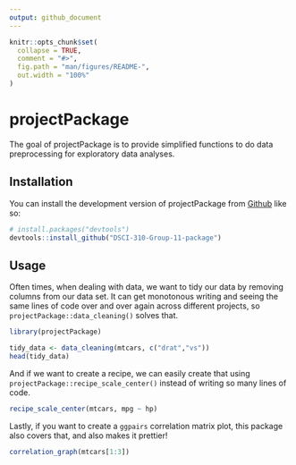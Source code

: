 ```yaml
---
output: github_document
---
```


<!-- README.md is generated from README.Rmd. Please edit that file -->

```r
knitr::opts_chunk$set(
  collapse = TRUE,
  comment = "#>",
  fig.path = "man/figures/README-",
  out.width = "100%"
)
```

# projectPackage

<!-- badges: start -->
<!-- badges: end -->

The goal of projectPackage is to provide simplified functions to do data 
preprocessing for exploratory data analyses. 

## Installation

You can install the development version of projectPackage from [Github](https://github.com/DSCI-310/DSCI-310-Group-11-package) like so:

``` r
# install.packages("devtools")
devtools::install_github("DSCI-310-Group-11-package")
```

## Usage

Often times, when dealing with data, we want to tidy our data by removing columns from our data set. It can get monotonous writing and seeing the same lines of code over and over again across different projects, so `projectPackage::data_cleaning()` solves that.

```r
library(projectPackage)

tidy_data <- data_cleaning(mtcars, c("drat","vs"))
head(tidy_data)
```
And if we want to create a recipe, we can easily create that using `projectPackage::recipe_scale_center()` instead of writing so many lines of code. 

``` r
recipe_scale_center(mtcars, mpg ~ hp)
```

Lastly, if you want to create a `ggpairs` correlation matrix plot, this package also covers that, and also makes it prettier!

``` r
correlation_graph(mtcars[1:3])
```
